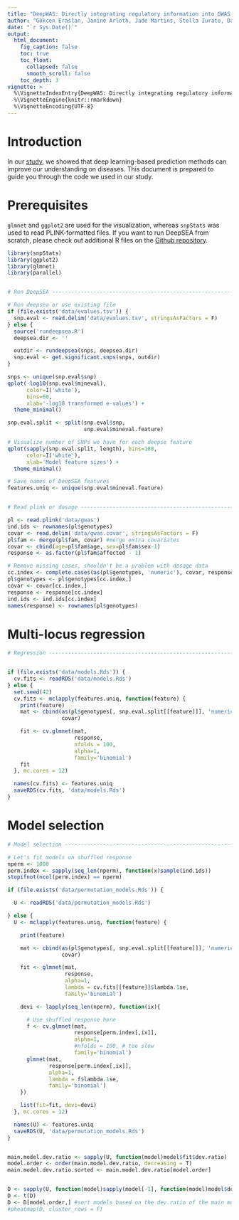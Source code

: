 ```yaml
---
title: "DeepWAS: Directly integrating regulatory information into GWAS using deep learning"
author: "Gökcen Eraslan, Janine Arloth, Jade Martins, Stella Iurato, Darina Czamara, Elisabeth B. Binder, Fabian J. Theis, Nikola S. Mueller"
date: "`r Sys.Date()`"
output:
  html_document:
    fig_caption: false
    toc: true
    toc_float:
      collapsed: false
      smooth_scroll: false
    toc_depth: 3
vignette: >
  %\VignetteIndexEntry{DeepWAS: Directly integrating regulatory information into GWAS using deep learning}
  %\VignetteEngine{knitr::rmarkdown}
  %\VignetteEncoding{UTF-8}
---
```


# Introduction

In our [study](http://biorxiv.org/content/early/2016/08/11/069096), we showed that deep learning-based prediction methods can improve our understanding on diseases. This document is prepared to guide you through the code we used in our study.

# Prerequisites

`glmnet` and `ggplot2` are used for the visualization, whereas `snpStats` was used to read PLINK-formatted files. If you want to run DeepSEA from scratch, please check out additional R files on the [Github repository](https://github.com/gokceneraslan/deepwas).

```r

library(snpStats)
library(ggplot2)
library(glmnet)
library(parallel)


# Run DeepSEA -------------------------------------------------------------

# Run deepsea or use existing file
if (file.exists('data/evalues.tsv')) {
  snp.eval <- read.delim('data/evalues.tsv', stringsAsFactors = F)
} else {
  source('rundeepsea.R')
  deepsea.dir <- ''

  outdir <- rundeepsea(snps, deepsea.dir)
  snp.eval <- get.significant.snps(snps, outdir)
}

snps <- unique(snp.eval$snp)
qplot(-log10(snp.eval$mineval),
      color=I('white'),
      bins=60,
      xlab='-log10 transformed e-values') +
  theme_minimal()
```

```r

snp.eval.split <- split(snp.eval$snp,
                        snp.eval$mineval.feature)

# Visualize number of SNPs we have for each deepse feature
qplot(sapply(snp.eval.split, length), bins=100,
      color=I('white'),
      xlab='Model feature sizes') +
  theme_minimal()

```

```r

# Save names of DeepSEA features
features.uniq <- unique(snp.eval$mineval.feature)


# Read plink or dosage ----------------------------------------------------

pl <- read.plink('data/gwas')
ind.ids <- rownames(pl$genotypes)
covar <- read.delim('data/gwas.covar', stringsAsFactors = F)
pl$fam <- merge(pl$fam, covar) #merge extra covariates
covar <- cbind(age=pl$fam$age, sex=pl$fam$sex-1)
response <- as.factor(pl$fam$affected - 1)

# Remove missing cases, shouldn't be a problem with dosage data
cc.index <- complete.cases(as(pl$genotypes, 'numeric'), covar, response)
pl$genotypes <- pl$genotypes[cc.index,]
covar <- covar[cc.index,]
response <- response[cc.index]
ind.ids <- ind.ids[cc.index]
names(response) <- rownames(pl$genotypes)
```

# Multi-locus regression

```r
# Regression --------------------------------------------------------------


if (file.exists('data/models.Rds')) {
  cv.fits <- readRDS('data/models.Rds')
} else {
  set.seed(42)
  cv.fits <- mclapply(features.uniq, function(feature) {
    print(feature)
    mat <- cbind(as(pl$genotypes[, snp.eval.split[[feature]]], 'numeric'),
                 covar)

    fit <- cv.glmnet(mat,
                     response,
                     nfolds = 100,
                     alpha=1,
                     family='binomial')
    fit
  }, mc.cores = 12)

  names(cv.fits) <- features.uniq
  saveRDS(cv.fits, 'data/models.Rds')
}
```


# Model selection

```r
# Model selection ---------------------------------------------------------

# Let's fit models on shuffled response
nperm <- 1000
perm.index <- sapply(seq_len(nperm), function(x)sample(ind.ids))
stopifnot(ncol(perm.index) == nperm)

if (file.exists('data/permutation_models.Rds')) {

  U <- readRDS('data/permutation_models.Rds')

} else {
  U <- mclapply(features.uniq, function(feature) {

    print(feature)

    mat <- cbind(as(pl$genotypes[, snp.eval.split[[feature]]], 'numeric'),
                 covar)

    fit <- glmnet(mat,
                  response,
                  alpha=1,
                  lambda = cv.fits[[feature]]$lambda.1se,
                  family='binomial')

    devi <- lapply(seq_len(nperm), function(ix){

      # Use shuffled response here
      f <- cv.glmnet(mat,
                     response[perm.index[,ix]],
                     alpha=1,
                     #nfolds = 100, # too slow
                     family='binomial')
      glmnet(mat,
             response[perm.index[,ix]],
             alpha=1,
             lambda = f$lambda.1se,
             family='binomial')
    })

    list(fit=fit, devi=devi)
  }, mc.cores = 12)

  names(U) <- features.uniq
  saveRDS(U, 'data/permutation_models.Rds')
}


main.model.dev.ratio <- sapply(U, function(model)model$fit$dev.ratio)
model.order <- order(main.model.dev.ratio, decreasing = T)
main.model.dev.ratio.sorted <- main.model.dev.ratio[model.order]


D <- sapply(U, function(model)sapply(model[-1], function(model)model$dev.ratio))
D <- t(D)
D <- D[model.order,] #sort models based on the dev.ratio of the main model
#pheatmap(D, cluster_rows = F)


```

